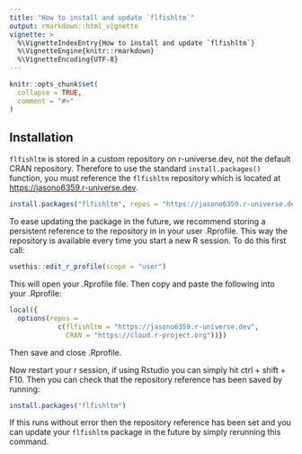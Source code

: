 ```yaml
---
title: "How to install and update `flfishltm`"
output: rmarkdown::html_vignette
vignette: >
  %\VignetteIndexEntry{How to install and update `flfishltm`}
  %\VignetteEngine{knitr::rmarkdown}
  %\VignetteEncoding{UTF-8}
---
```


```r
knitr::opts_chunk$set(
  collapse = TRUE,
  comment = "#>"
)
```

## Installation

`flfishltm` is stored in a custom repository on r-universe.dev, not the default CRAN repository. Therefore to use the standard `install.packages()` function, you must reference the `flfishltm` repository which is located at [https://jasono6359.r-universe.dev](https://jasono6359.r-universe.dev). 

```r
install.packages("flfishltm", repos = "https://jasono6359.r-universe.dev")
```

To ease updating the package in the future, we recommend storing a persistent reference to the repository in in your user .Rprofile. This way the repository is available every time you start a new R session. To do this first call:

```r
usethis::edit_r_profile(scope = "user")
```

This will open your .Rprofile file. Then copy and paste the following into your .Rprofile: 

```r
local({
  options(repos = 
            c(flfishltm = "https://jasono6359.r-universe.dev",
              CRAN = "https://cloud.r-project.org"))})

```

Then save and close .Rprofile. 

Now restart your r session, if using Rstudio you can simply hit ctrl + shift + F10. Then you can check that the repository reference has been saved by running:

```r
install.packages("flfishltm")
```

If this runs without error then the repository reference has been set and you can update your `flfishltm` package in the future by simply rerunning this command.
